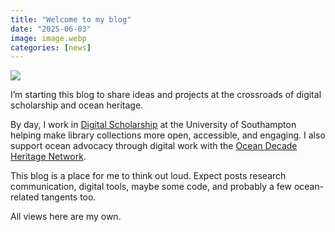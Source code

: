```yaml
---
title: "Welcome to my blog"
date: "2025-06-03"
image: image.webp
categories: [news]
---
```


![](image.webp)


I’m starting this blog to share ideas and projects at the crossroads of digital scholarship and ocean heritage.

By day, I work in [Digital Scholarship](https://library.soton.ac.uk/digital-scholarship) at the University of Southampton helping make library collections more open, accessible, and engaging. I also support ocean advocacy through digital work with the [Ocean Decade Heritage Network](https://oceandecadeheritage.org).

This blog is a place for me to think out loud. Expect posts  research communication, digital tools, maybe some code, and probably a few ocean-related tangents too.

All views here are my own. 